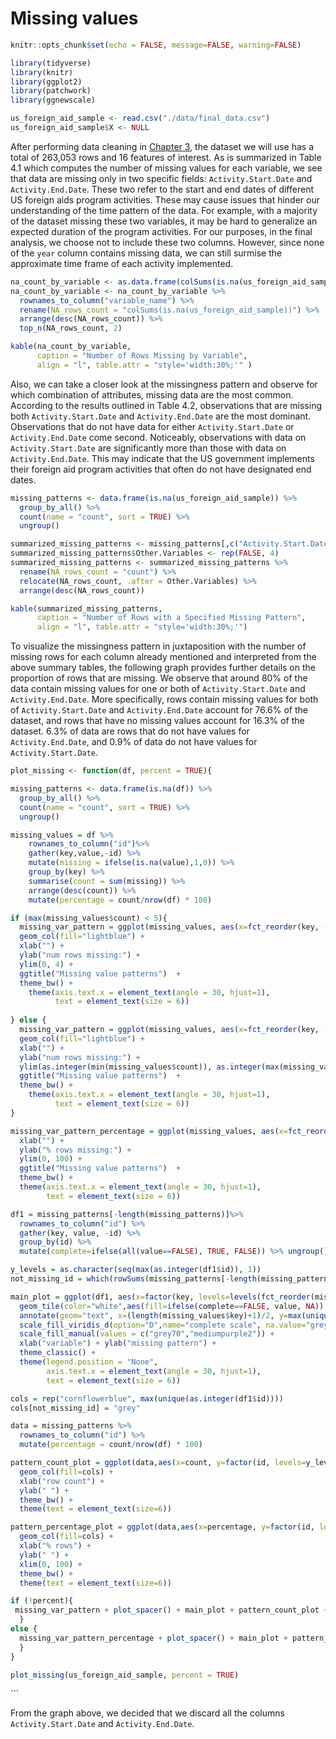# Missing values

```r
knitr::opts_chunk$set(echo = FALSE, message=FALSE, warning=FALSE)
```

```r
library(tidyverse)
library(knitr)
library(ggplot2)
library(patchwork)
library(ggnewscale)
```

```r
us_foreign_aid_sample <- read.csv("./data/final_data.csv")
us_foreign_aid_sample$X <- NULL
```

After performing data cleaning in [Chapter 3](https://theyaoxiao.github.io/US_Foreign_Assistance/data-transformation.html), the dataset we will use has a total of 263,053 rows and 16 features of interest. As is summarized in Table 4.1 which computes the number of missing values for each variable, we see that data are missing only in two specific fields: `Activity.Start.Date` and  `Activity.End.Date`. These two refer to the start and end dates of different US foreign aids program activities. These may cause issues that hinder our understanding of the time pattern of the data. For example, with a majority of the dataset missing these two variables, it may be hard to generalize an expected duration of the program activities. For our purposes, in the final analysis, we choose not to include these two columns. However, since none of the `year` column contains missing data, we can still surmise the approximate time frame of each activity implemented. 

```r
na_count_by_variable <- as.data.frame(colSums(is.na(us_foreign_aid_sample)))
na_count_by_variable <- na_count_by_variable %>%
  rownames_to_column("variable_name") %>%
  rename(NA_rows_count = "colSums(is.na(us_foreign_aid_sample))") %>%
  arrange(desc(NA_rows_count)) %>%
  top_n(NA_rows_count, 2)

kable(na_count_by_variable, 
      caption = "Number of Rows Missing by Variable",
      align = "l", table.attr = "style='width:30%;'" )
```


Also, we can take a closer look at the missingness pattern and observe for which combination of attributes, missing data are the most common. According to the results outlined in Table 4.2, observations that are missing both `Activity.Start.Date` and `Activity.End.Date` are the most dominant. Observations that do not have data for either `Activity.Start.Date` or `Activity.End.Date` come second. Noticeably, observations with data on `Activity.Start.Date` are significantly more than those with data on `Activity.End.Date`. This may indicate that the US government implements their foreign aid program activities that often do not have designated end dates.

```r
missing_patterns <- data.frame(is.na(us_foreign_aid_sample)) %>%
  group_by_all() %>%
  count(name = "count", sort = TRUE) %>%
  ungroup()

summarized_missing_patterns <- missing_patterns[,c("Activity.Start.Date", "Activity.End.Date", "count")]
summarized_missing_patterns$Other.Variables <- rep(FALSE, 4)
summarized_missing_patterns <- summarized_missing_patterns %>%
  rename(NA_rows_count = "count") %>%
  relocate(NA_rows_count, .after = Other.Variables) %>%
  arrange(desc(NA_rows_count))

kable(summarized_missing_patterns, 
      caption = "Number of Rows with a Specified Missing Pattern",
      align = "l", table.attr = "style='width:30%;'")
```

To visualize the missingness pattern in juxtaposition with the number of missing rows for each column already mentioned and interpreted from the above summary tables, the following graph provides further details on the proportion of rows that are missing. We observe that around 80% of the data contain missing values for one or both of `Activity.Start.Date` and `Activity.End.Date`. More specifically, rows contain missing values for both of `Activity.Start.Date` and `Activity.End.Date` account for 76.6% of the dataset, and rows that have no missing values account for 16.3% of the dataset. 6.3% of data are rows that do not have values for `Activity.End.Date`, and 0.9% of data do not have values for `Activity.Start.Date`.

```r
plot_missing <- function(df, percent = TRUE){

missing_patterns <- data.frame(is.na(df)) %>%
  group_by_all() %>%
  count(name = "count", sort = TRUE) %>%
  ungroup()

missing_values = df %>%
    rownames_to_column("id")%>%
    gather(key,value,-id) %>%
    mutate(missing = ifelse(is.na(value),1,0)) %>%
    group_by(key) %>%
    summarise(count = sum(missing)) %>%
    arrange(desc(count)) %>% 
    mutate(percentage = count/nrow(df) * 100)

if (max(missing_values$count) < 5){
  missing_var_pattern = ggplot(missing_values, aes(x=fct_reorder(key, -count), y=count)) + 
  geom_col(fill="lightblue") + 
  xlab("") + 
  ylab("num rows missing:") + 
  ylim(0, 4) +
  ggtitle("Missing value patterns")  +
  theme_bw() + 
    theme(axis.text.x = element_text(angle = 30, hjust=1),
          text = element_text(size = 6))
  
} else {
  missing_var_pattern = ggplot(missing_values, aes(x=fct_reorder(key, -count), y=count)) + 
  geom_col(fill="lightblue") + 
  xlab("") + 
  ylab("num rows missing:") + 
  ylim(as.integer(min(missing_values$count)), as.integer(max(missing_values$count))+1) +
  ggtitle("Missing value patterns")  +
  theme_bw() + 
    theme(axis.text.x = element_text(angle = 30, hjust=1),
          text = element_text(size = 6))
}

missing_var_pattern_percentage = ggplot(missing_values, aes(x=fct_reorder(key, -count), y=percentage)) + geom_col(fill="lightblue") + 
  xlab("") + 
  ylab("% rows missing:") + 
  ylim(0, 100) + 
  ggtitle("Missing value patterns")  +
  theme_bw() + 
  theme(axis.text.x = element_text(angle = 30, hjust=1), 
        text = element_text(size = 6))

df1 = missing_patterns[-length(missing_patterns)]%>% 
  rownames_to_column("id") %>% 
  gather(key, value, -id) %>% 
  group_by(id) %>% 
  mutate(complete=ifelse(all(value==FALSE), TRUE, FALSE)) %>% ungroup()

y_levels = as.character(seq(max(as.integer(df1$id)), 1))
not_missing_id = which(rowSums(missing_patterns[-length(missing_patterns)]) == 0)

main_plot = ggplot(df1, aes(x=factor(key, levels=levels(fct_reorder(missing_values$key, -missing_values$count))), y=factor(id, levels=y_levels))) +
  geom_tile(color="white",aes(fill=ifelse(complete==FALSE, value, NA)), alpha = 0.75) + 
  annotate(geom="text", x=(length(missing_values$key)+1)/2, y=max(unique(as.integer(df1$id))) - not_missing_id + 1, label="complete cases ")+
  scale_fill_viridis_d(option="D",name="complete scale", na.value="grey") + 
  scale_fill_manual(values = c("grey70","mediumpurple2")) +
  xlab("variable") + ylab("missing pattern") +
  theme_classic() + 
  theme(legend.position = "None", 
        axis.text.x = element_text(angle = 30, hjust=1), 
        text = element_text(size = 6))

cols = rep("cornflowerblue", max(unique(as.integer(df1$id))))
cols[not_missing_id] = "grey"

data = missing_patterns %>% 
  rownames_to_column("id") %>% 
  mutate(percentage = count/nrow(df) * 100)

pattern_count_plot = ggplot(data,aes(x=count, y=factor(id, levels=y_levels))) +
  geom_col(fill=cols) + 
  xlab("row count") + 
  ylab(" ") + 
  theme_bw() + 
  theme(text = element_text(size=6))

pattern_percentage_plot = ggplot(data,aes(x=percentage, y=factor(id, levels=y_levels))) +
  geom_col(fill=cols) + 
  xlab("% rows") + 
  ylab(" ") + 
  xlim(0, 100) + 
  theme_bw() + 
  theme(text = element_text(size=6))

if (!percent){
 missing_var_pattern + plot_spacer() + main_plot + pattern_count_plot + plot_layout(ncol=2, widths = c(4,1), heights = c(1, 4)) 
  }
else {
  missing_var_pattern_percentage + plot_spacer() + main_plot + pattern_percentage_plot + plot_layout(ncol=2, widths = c(4,1), heights = c(1, 4)) 
  }
}

plot_missing(us_foreign_aid_sample, percent = TRUE)
```

```

From the graph above, we decided that we discard all the columns `Activity.Start.Date` and `Activity.End.Date`. 


